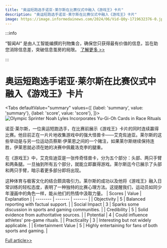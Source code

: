 ```yaml
---
title: "奥运短跑选手诺亚·莱尔斯在比赛仪式中融入《游戏王》卡片"
description: "奥运短跑选手诺亚·莱尔斯在比赛仪式中融入《游戏王》卡片"
image: https://image.informedainews.com/2024/06/Vid-Q0y-1719632376-0.jpg
---
```



:::info

“智闻AI“ 是由人工智能编撰的刊物集合，确保您只获得最有价值的信息，旨在助您消除信息差，突破信息茧房的局限。  [了解更多 >>](/)

:::

# 奥运短跑选手诺亚·莱尔斯在比赛仪式中融入《游戏王》卡片


<Tabs
	defaultValue="summary"
	values={[
	{label: 'summary', value: 'summary'},
	{label: 'score', value: 'score'},
]}>
<TabItem value="summary">
<img
  src="https://image.informedainews.com/2024/06/Vid-Q0y-1719632376-0.jpg"
  alt="Olympic Sprinter Noah Lyles Incorporates Yu-Gi-Oh Cards in Race Rituals"
/>



诺亚·莱尔斯，一位奥运短跑选手，在比赛前展示《游戏王》卡片的同时连续赢得比赛。他目前正在一片片地收集游戏中的强大怪兽卡——艾克佐迪亚。莱尔斯的这些举动是与另一位运动员蔡斯·伊莱恩之间的一个赌注，如果莱尔斯继续保持连胜，伊莱恩就必须在她的决赛中佩戴洛克李的腿重。

在《游戏王》中，艾克佐迪亚是一张传奇怪兽卡，分为五个部分：头部、两只手臂和两条腿。一旦抽到所有五个部分，就能立即赢得游戏。莱尔斯迄今已展示了头部和两只手臂，暗示着更多部分即将出现。

这种体育与极客文化的结合颇具吸引力。莱尔斯的成功以及他将《游戏王》融入日常训练的轻松态度，表明了一种独特的比赛心理方法。这提醒我们，运动员如同少年漫画中的角色一样，能从他们的热情中汲取力量。
</TabItem>
<TabItem value="score">
	| Scores     | Value   | Explanation |
	| -------- | ------- | ------- |
	| Objectivity  | 5    | Balanced reporting with factual support.    |
	| Social Impact | 3     | Sparks some discussion in sports and gaming communities.    |
	| Credibility    | 5    | Solid evidence from authoritative sources.    |
	| Potential    | 4    | Could influence athletes' pre-game rituals.    |
	| Practicality    | 3    | Interesting but not widely applicable.    |
	| Entertainment Value    | 5    | Highly entertaining for fans of both sports and gaming.    |
</TabItem>
</Tabs>

[Full article>>](https://kotaku.com/olympic-athlete-keeps-bringing-yu-gi-oh-cards-to-his-ra-1851566955)

